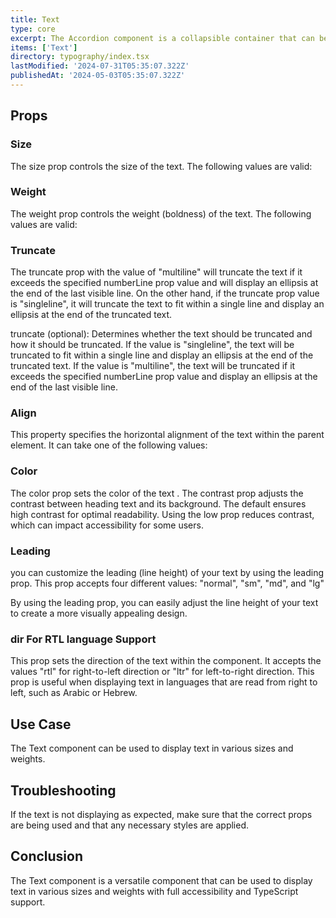 ```yaml
---
title: Text
type: core
excerpt: The Accordion component is a collapsible container that can be used to toggle the visibility of content. It's often used to hide content that may be overwhelming or to group related information together.
items: ['Text']
directory: typography/index.tsx
lastModified: '2024-07-31T05:35:07.322Z'
publishedAt: '2024-05-03T05:35:07.322Z'
---
```


## Props

### Size

The size prop controls the size of the text. The following values are valid:

<Playground name="textSize" root="text" />

### Weight

The weight prop controls the weight (boldness) of the text. The following values are valid:

<Playground name="textWeight" root="text" />

### Truncate

The truncate prop with the value of "multiline" will truncate the text if it exceeds the specified numberLine prop value and will display an ellipsis at the end of the last visible line. On the other hand, if the truncate prop value is "singleline", it will truncate the text to fit within a single line and display an ellipsis at the end of the truncated text.

truncate (optional): Determines whether the text should be truncated and how it should be truncated. If the value is "singleline", the text will be truncated to fit within a single line and display an ellipsis at the end of the truncated text. If the value is "multiline", the text will be truncated if it exceeds the specified numberLine prop value and display an ellipsis at the end of the last visible line.

<Playground name="textTruncate" root="text" />

### Align

This property specifies the horizontal alignment of the text within the parent element. It can take one of the following values:

<Playground name="textAlign" root="text" />

### Color

The color prop sets the color of the text . The contrast prop adjusts the contrast between heading text and its background. The default ensures high contrast for optimal readability. Using the low prop reduces contrast, which can impact accessibility for some users.

<Playground name="textColor" root="text" />

### Leading

you can customize the leading (line height) of your text by using the leading prop. This prop accepts four different values: "normal", "sm", "md", and "lg"

<Playground name="textLeading" root="text" />

By using the leading prop, you can easily adjust the line height of your text to create a more visually appealing design.

### dir For RTL language Support

This prop sets the direction of the text within the component. It accepts the values "rtl" for right-to-left direction or "ltr" for left-to-right direction. This prop is useful when displaying text in languages that are read from right to left, such as Arabic or Hebrew.

<Playground name="textRTL" root="text" />

## Use Case

The Text component can be used to display text in various sizes and weights.

## Troubleshooting

If the text is not displaying as expected, make sure that the correct props are being used and that any necessary styles are applied.

## Conclusion

The Text component is a versatile component that can be used to display text in various sizes and weights with full accessibility and TypeScript support.
